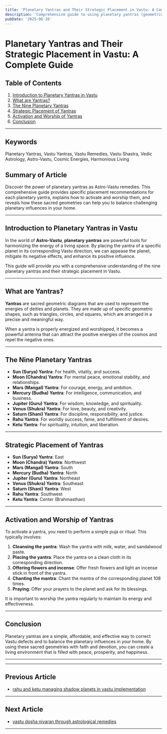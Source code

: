 ```yaml
---
title: 'Planetary Yantras and Their Strategic Placement in Vastu: A Complete Guide'
description: 'Comprehensive guide to using planetary yantras (geometric diagrams) as powerful Astro-Vastu remedies, including specific placement recommendations for each planetary yantra, activation rituals, and explanations of how these sacred geometries help balance challenging planetary influences in different areas of a building.'
pubDate: '2025-06-26'
---
```


# Planetary Yantras and Their Strategic Placement in Vastu: A Complete Guide

## Table of Contents
1. [Introduction to Planetary Yantras in Vastu](#introduction-to-planetary-yantras-in-vastu)
2. [What are Yantras?](#what-are-yantras)
3. [The Nine Planetary Yantras](#the-nine-planetary-yantras)
4. [Strategic Placement of Yantras](#strategic-placement-of-yantras)
5. [Activation and Worship of Yantras](#activation-and-worship-of-yantras)
6. [Conclusion](#conclusion)

---

## Keywords
Planetary Yantras, Vastu Yantras, Vastu Remedies, Vastu Shastra, Vedic Astrology, Astro-Vastu, Cosmic Energies, Harmonious Living

## Summary of Article
Discover the power of planetary yantras as Astro-Vastu remedies. This comprehensive guide provides specific placement recommendations for each planetary yantra, explains how to activate and worship them, and reveals how these sacred geometries can help you to balance challenging planetary influences in your home.

---

## Introduction to Planetary Yantras in Vastu

In the world of **Astro-Vastu**, **planetary yantras** are powerful tools for harmonizing the energy of a living space. By placing the yantra of a specific planet in its corresponding Vastu direction, we can appease the planet, mitigate its negative effects, and enhance its positive influence.

This guide will provide you with a comprehensive understanding of the nine planetary yantras and their strategic placement in Vastu.

---

## What are Yantras?

**Yantras** are sacred geometric diagrams that are used to represent the energies of deities and planets. They are made up of specific geometric shapes, such as triangles, circles, and squares, which are arranged in a precise and meaningful way.

When a yantra is properly energized and worshipped, it becomes a powerful antenna that can attract the positive energies of the cosmos and repel the negative ones.

---

## The Nine Planetary Yantras

- **Sun (Surya) Yantra**: For health, vitality, and success.
- **Moon (Chandra) Yantra**: For mental peace, emotional stability, and relationships.
- **Mars (Mangal) Yantra**: For courage, energy, and ambition.
- **Mercury (Budha) Yantra**: For intelligence, communication, and business.
- **Jupiter (Guru) Yantra**: For wisdom, knowledge, and spirituality.
- **Venus (Shukra) Yantra**: For love, beauty, and creativity.
- **Saturn (Shani) Yantra**: For discipline, responsibility, and justice.
- **Rahu Yantra**: For worldly success, fame, and fulfillment of desires.
- **Ketu Yantra**: For spirituality, intuition, and liberation.

---

## Strategic Placement of Yantras

- **Sun (Surya) Yantra**: East
- **Moon (Chandra) Yantra**: Northwest
- **Mars (Mangal) Yantra**: South
- **Mercury (Budha) Yantra**: North
- **Jupiter (Guru) Yantra**: Northeast
- **Venus (Shukra) Yantra**: Southeast
- **Saturn (Shani) Yantra**: West
- **Rahu Yantra**: Southwest
- **Ketu Yantra**: Center (Brahmasthan)

---

## Activation and Worship of Yantras

To activate a yantra, you need to perform a simple puja or ritual. This typically involves:

1. **Cleansing the yantra**: Wash the yantra with milk, water, and sandalwood paste.
2. **Placing the yantra**: Place the yantra on a clean cloth in its corresponding direction.
3. **Offering flowers and incense**: Offer fresh flowers and light an incense stick in front of the yantra.
4. **Chanting the mantra**: Chant the mantra of the corresponding planet 108 times.
5. **Praying**: Offer your prayers to the planet and ask for its blessings.

It is important to worship the yantra regularly to maintain its energy and effectiveness.

---

## Conclusion

Planetary yantras are a simple, affordable, and effective way to correct Vastu defects and to balance the planetary influences in your home. By using these sacred geometries with faith and devotion, you can create a living environment that is filled with peace, prosperity, and happiness.

---
---

## Previous Article
- [rahu and ketu managing shadow planets in vastu implementation](200807_rahu_and_ketu_managing_shadow_planets_in_vastu_implementation.mdx)

---

## Next Article
- [vastu dosha nivaran through astrological remedies](200809_vastu_dosha_nivaran_through_astrological_remedies.mdx)

---
